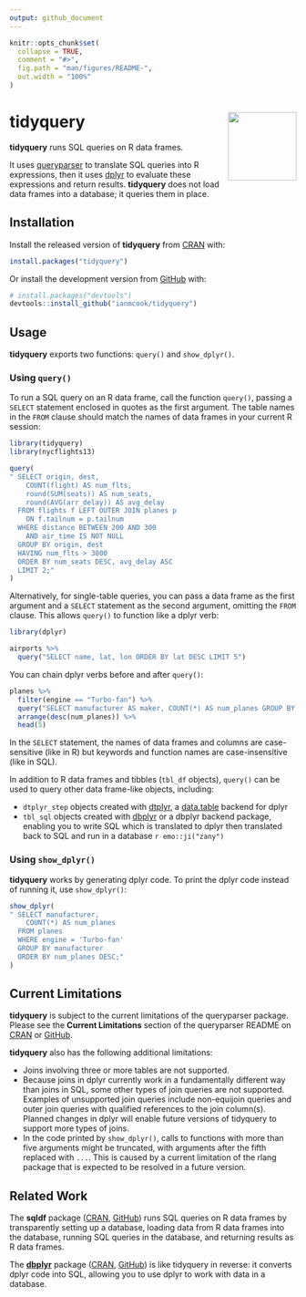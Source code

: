 ```yaml
---
output: github_document
---
```


<!-- README.md is generated from README.Rmd. Please edit that file -->

```r
knitr::opts_chunk$set(
  collapse = TRUE,
  comment = "#>",
  fig.path = "man/figures/README-",
  out.width = "100%"
)
```
# tidyquery <img src="man/figures/logo.png" align="right" width="120" />

**tidyquery** runs SQL queries on R data frames.

It uses [queryparser](https://github.com/ianmcook/queryparser) to translate SQL queries into R expressions, then it uses [dplyr](https://dplyr.tidyverse.org) to evaluate these expressions and return results. **tidyquery** does not load data frames into a database; it queries them in place.

## Installation

Install the released version of **tidyquery** from [CRAN](https://CRAN.R-project.org/package=tidyquery) with:

``` r
install.packages("tidyquery")
```

Or install the development version from [GitHub](https://github.com/ianmcook/tidyquery) with:

``` r
# install.packages("devtools")
devtools::install_github("ianmcook/tidyquery")
```

## Usage

**tidyquery** exports two functions: `query()` and `show_dplyr()`.

### Using `query()`

To run a SQL query on an R data frame, call the function `query()`, passing a `SELECT` statement enclosed in quotes as the first argument. The table names in the `FROM` clause should match the names of data frames in your current R session:

```r
library(tidyquery)
library(nycflights13)

query(
" SELECT origin, dest,
    COUNT(flight) AS num_flts,
    round(SUM(seats)) AS num_seats,
    round(AVG(arr_delay)) AS avg_delay
  FROM flights f LEFT OUTER JOIN planes p
    ON f.tailnum = p.tailnum
  WHERE distance BETWEEN 200 AND 300
    AND air_time IS NOT NULL
  GROUP BY origin, dest
  HAVING num_flts > 3000
  ORDER BY num_seats DESC, avg_delay ASC
  LIMIT 2;"
)
```

Alternatively, for single-table queries, you can pass a data frame as the first argument and a `SELECT` statement as the second argument, omitting the `FROM` clause. This allows `query()` to function like a dplyr verb:

```r
library(dplyr)

airports %>%
  query("SELECT name, lat, lon ORDER BY lat DESC LIMIT 5")
```

You can chain dplyr verbs before and after `query()`:

```r
planes %>%
  filter(engine == "Turbo-fan") %>%
  query("SELECT manufacturer AS maker, COUNT(*) AS num_planes GROUP BY maker") %>%
  arrange(desc(num_planes)) %>%
  head(5)
```

In the `SELECT` statement, the names of data frames and columns are case-sensitive (like in R) but keywords and function names are case-insensitive (like in SQL).

In addition to R data frames and tibbles (`tbl_df` objects), `query()` can be used to query other data frame-like objects, including:

- `dtplyr_step` objects created with [dtplyr](https://dtplyr.tidyverse.org), a [data.table](http://r-datatable.com/) backend for dplyr 
- `tbl_sql` objects created with [dbplyr](https://dbplyr.tidyverse.org) or a dbplyr backend package, enabling you to write SQL which is translated to dplyr then translated back to SQL and run in a database `r emo::ji("zany")`

### Using `show_dplyr()`

**tidyquery** works by generating dplyr code. To print the dplyr code instead of running it, use `show_dplyr()`:

```r
show_dplyr(
" SELECT manufacturer, 
    COUNT(*) AS num_planes
  FROM planes
  WHERE engine = 'Turbo-fan'
  GROUP BY manufacturer
  ORDER BY num_planes DESC;"
)
```


## Current Limitations

**tidyquery** is subject to the current limitations of the queryparser package. Please see the **Current Limitations** section of the queryparser README on [CRAN](https://cran.r-project.org/package=queryparser/readme/README.html#current-limitations) or [GitHub](https://github.com/ianmcook/queryparser#current-limitations).

**tidyquery** also has the following additional limitations:

- Joins involving three or more tables are not supported.
- Because joins in dplyr currently work in a fundamentally different way than joins in SQL, some other types of join queries are not supported. Examples of unsupported join queries include non-equijoin queries and outer join queries with qualified references to the join column(s). Planned changes in dplyr will enable future versions of tidyquery to support more types of joins.
- In the code printed by `show_dplyr()`, calls to functions with more than five arguments might be truncated, with arguments after the fifth replaced with `...`. This is caused by a current limitation of the rlang package that is expected to be resolved in a future version.


## Related Work

The **sqldf** package ([CRAN](https://cran.r-project.org/package=sqldf), [GitHub](https://github.com/ggrothendieck/sqldf)) runs SQL queries on R data frames by transparently setting up a database, loading data from R data frames into the database, running SQL queries in the database, and returning results as R data frames.

The **[dbplyr](https://dbplyr.tidyverse.org)** package ([CRAN](https://cran.r-project.org/package=dbplyr), [GitHub](https://github.com/tidyverse/dbplyr)) is like tidyquery in reverse: it converts dplyr code into SQL, allowing you to use dplyr to work with data in a database.
